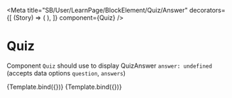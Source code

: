 
<Meta
  title="SB/User/LearnPage/BlockElement/Quiz/Answer"
  decorators={[
    (Story) => (
      <LearnContextDecorator>
        <Story />
      </LearnContextDecorator>
    ),
  ]}
  component={Quiz}
/>

# Quiz

Component `Quiz` should use to display QuizAnswer `answer: undefined` (accepts data options `question`, `answers`)


<Canvas>
  <Story
    name="0 answer"
    args={{
      answer: undefined,
      content: {
        data: {
          question: 'Question ?',
          answers: [],
        },
      },
    }}
  >
    {Template.bind({})}
  </Story>
  <Story
    name="4 answer"
    args={{
      answer: undefined,
      content: {
        data: {
          question: 'Question ?',
          answers: [
            {
              value: '1',
            },
            {
              value: '2',
            },
            {
              value: '3',
            },
            {
              value: '4',
            },
          ],
        },
      },
    }}
  >
    {Template.bind({})}
  </Story>
</Canvas>
